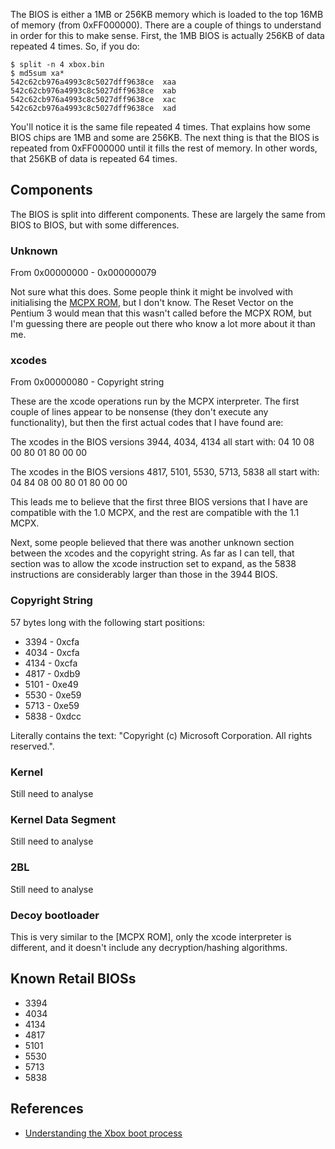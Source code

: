 The BIOS is either a 1MB or 256KB memory which is loaded to the top 16MB of memory (from 0xFF000000). There are a couple of things to understand in order for this to make sense. First, the 1MB BIOS is actually 256KB of data repeated 4 times. So, if you do:

<pre>
$ split -n 4 xbox.bin 
$ md5sum xa*
542c62cb976a4993c8c5027dff9638ce  xaa
542c62cb976a4993c8c5027dff9638ce  xab
542c62cb976a4993c8c5027dff9638ce  xac
542c62cb976a4993c8c5027dff9638ce  xad
</pre>

You'll notice it is the same file repeated 4 times. That explains how some BIOS chips are 1MB and some are 256KB. The next thing is that the BIOS is repeated from 0xFF000000 until it fills the rest of memory. In other words, that 256KB of data is repeated 64 times.

== Components ==

The BIOS is split into different components. These are largely the same from BIOS to BIOS, but with some differences.

=== Unknown ===

From 0x00000000 - 0x000000079

Not sure what this does. Some people think it might be involved with initialising the [[MCPX ROM]], but I don't know. The Reset Vector on the Pentium 3 would mean that this wasn't called before the MCPX ROM, but I'm guessing there are people out there who know a lot more about it than me.

=== xcodes ===

From 0x00000080 - Copyright string

These are the xcode operations run by the MCPX interpreter. The first couple of lines appear to be nonsense (they don't execute any functionality), but then the first actual codes that I have found are:

The xcodes in the BIOS versions 3944, 4034, 4134 all start with:
04 10 08 00 80 01 80 00 00

The xcodes in the BIOS versions 4817, 5101, 5530, 5713, 5838 all start with:
04 84 08 00 80 01 80 00 00

This leads me to believe that the first three BIOS versions that I have are compatible with the 1.0 MCPX, and the rest are compatible with the 1.1 MCPX.

Next, some people believed that there was another unknown section between the xcodes and the copyright string. As far as I can tell, that section was to allow the xcode instruction set to expand, as the 5838 instructions are considerably larger than those in the 3944 BIOS.

=== Copyright String ===

57 bytes long with the following start positions:

* 3394 - 0xcfa
* 4034 - 0xcfa
* 4134 - 0xcfa
* 4817 - 0xdb9
* 5101 - 0xe49
* 5530 - 0xe59
* 5713 - 0xe59
* 5838 - 0xdcc

Literally contains the text: "Copyright (c) Microsoft Corporation. All rights reserved.".

=== Kernel ===

Still need to analyse

=== Kernel Data Segment ===

Still need to analyse

=== 2BL ===

Still need to analyse

=== Decoy bootloader ===

This is very similar to the [MCPX ROM], only the xcode interpreter is different, and it doesn't include any decryption/hashing algorithms.

== Known Retail BIOSs ==

* 3394
* 4034
* 4134
* 4817
* 5101
* 5530
* 5713
* 5838

== References ==

* [http://hackspot.net/XboxBlog/?p=1 Understanding the Xbox boot process]